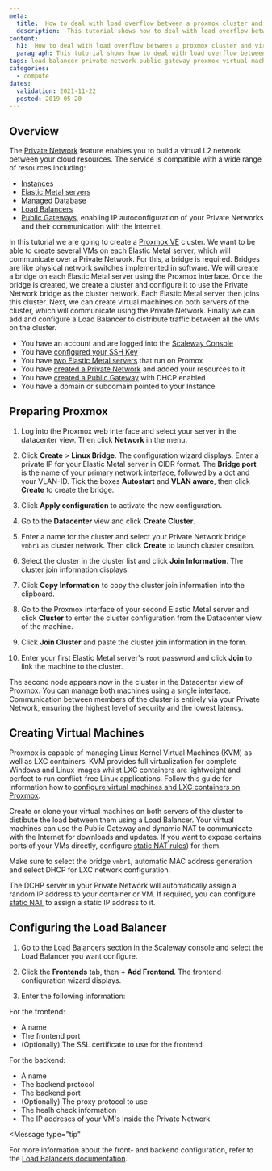 ```yaml
---
meta:
  title:  How to deal with load overflow between a proxmox cluster and virtual machines on an Elastic Metal Server over Scaleway Private Networks
  description:  This tutorial shows how to deal with load overflow between a proxmox cluster and virtual machines on an Elastic Metal Server over Scaleway Private Networks
content:
  h1:  How to deal with load overflow between a proxmox cluster and virtual machines on an Elastic Metal Server over Scaleway Private Networks?
  paragraph: This tutorial shows how to deal with load overflow between a proxmox cluster and virtual machines on an Elastic Metal Server over Scaleway Private Networks
tags: load-balancer private-network public-gateway proxmox virtual-machine
categories:
  - compute
dates:
  validation: 2021-11-22
  posted: 2019-05-20
---
```


## Overview

The [Private Network](/network/vpc/quickstart/) feature enables you to build a virtual L2 network between your cloud resources. The service is compatible with a wide range of resources including: 
* [Instances](/compute/instances/quickstart/)
* [Elastic Metal servers](/compute/elastic-metal/quickstart/)
* [Managed Database](/storage/database/quickstart/)
* [Load Balancers](/en/docs/network/load-balancer/quickstart/)
* [Public Gateways](/network/vpc/concepts/#public-gateway), enabling IP autoconfiguration of your Private Networks and their communication with the Internet.

In this tutorial we are going to create a [Proxmox VE](https://www.proxmox.com/en/proxmox-ve) cluster. We want to be able to create several VMs on each Elastic Metal server, which will communicate over a Private Network. For this, a bridge is required. Bridges are like physical network switches implemented in software. We will create a bridge on each Elastic Metal server using the Proxmox interface. Once the bridge is created, we create a cluster and configure it to use the Private Network bridge as the cluster network. Each Elastic Metal server then joins this cluster. Next, we can create virtual machines on both servers of the cluster, which will communicate using the Private Network. Finally we can add and configure a Load Balancer to distribute traffic between all the VMs on the cluster. 

<Message type="requirement">

  - You have an account and are logged into the [Scaleway Console](https://console.scaleway.com)
  - You have [configured your SSH Key](/console/my-project/how-to/create-ssh-key)
  - You have [two Elastic Metal servers](/compute/instances/how-to/create-an-instance) that run on Promox
  - You have [created a Private Network](/network/vpc/how-to/use-private-networks/) and added your resources to it
  - You have [created a Public Gateway](/network/vpc/how-to/create-a-public-gateway/) with DHCP enabled
  - You have a domain or subdomain pointed to your Instance

</Message>

## Preparing Proxmox

1. Log into the Proxmox web interface and select your server in the datacenter view. Then click **Network** in the menu.

2. Click **Create** > **Linux Bridge**. The configuration wizard displays. Enter a private IP for your Elastic Metal server in CIDR format. The **Bridge port** is the name of your primary network interface, followed by a dot and your VLAN-ID. Tick the boxes **Autostart** and **VLAN aware**, then click **Create** to create the bridge.

    <Lightbox src="scaleway-px-create-linux-bridge.png" alt="" />

3. Click **Apply configuration** to activate the new configuration.

4. Go to the **Datacenter** view and click **Create Cluster**. 

5. Enter a name for the cluster and select your Private Network bridge `vmbr1` as cluster network. Then click **Create** to launch cluster creation. 

6. Select the cluster in the cluster list and click **Join Information**. The cluster join information displays.

7. Click **Copy Information** to copy the cluster join information into the clipboard. 

8. Go to the Proxmox interface of your second Elastic Metal server and click **Cluster** to enter the cluster configuration from the Datacenter view of the machine. 

9. Click **Join Cluster** and paste the cluster join information in the form. 

10. Enter your first Elastic Metal server's `root` password and click **Join** to link the machine to the cluster. 

The second node appears now in the cluster in the Datacenter view of Proxmox. You can manage both machines using a single interface. Communication between members of the cluster is entirely via your Private Network, ensuring the highest level of security and the lowest latency. 

## Creating Virtual Machines

Proxmox is capable of managing Linux Kernel Virtual Machines (KVM) as well as LXC containers. KVM provides full virtualization for complete Windows and Linux images whilst LXC containers are lightweight and perfect to run conflict-free Linux applications. 
Follow this guide for information how to [configure virtual machines and LXC containers on Proxmox](https://www.scaleway.com/en/docs/tutorials/configure-failover-proxmox/).

Create or clone your virtual machines on both servers of the cluster to distibute the load between them using a Load Balancer. Your virtual machines can use the Public Gateway and dynamic NAT to communicate with the Internet for downloads and updates. If you want to expose certains ports of your VMs directly, configure [static NAT rules](/network/vpc/how-to/configure-a-public-gateway/#how-to-review-and-configure-nat)) for them. 


<Message type="tip">

  Make sure to select the bridge `vmbr1`, automatic MAC address generation and select DHCP for LXC network configuration.

  <Lightbox src="scaleway-px-create-vm.png" alt="" />

  The DCHP server in your Private Network will automatically assign a random IP address to your container or VM. If required, you can configure [static NAT](/network/vpc/how-to/configure-a-public-gateway/#how-to-review-and-configure-dhcp) to assign a static IP address to it.

</Message>

## Configuring the Load Balancer

1. Go to the [Load Balancers](https://console.scaleway.com/load-balancer/lbs/) section in the Scaleway console and select the Load Balancer you want configure.

2. Click the **Frontends** tab, then **+ Add Frontend**. The frontend configuration wizard displays.

3. Enter the following information: 

  <Lightbox src="scaleway-px-create-frontend.png" alt="" />

  For the frontend:
  * A name
  * The frontend port
  * (Optionally) The SSL certificate to use for the frontend

  For the backend:
  * A name
  * The backend protocol 
  * The backend port 
  * (Optionally) The proxy protocol to use
  * The healh check information
  * The IP addreses of your VM's inside the Private Network

  <Message type="tip"

  For more information about the front- and backend configuration, refer to the [Load Balancers documentation](/network/load-balancer/how-to/manage-frontends-and-backends/).

  </Message>

